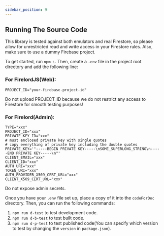 ```yaml
---
sidebar_position: 9
---
```


## Running The Source Code

This library is tested against both emulators and real Firestore, so please allow for unrestricted read and write access in your Firestore rules. Also, make sure to use a dummy Firebase project.

To get started, run `npm i`. Then, create a `.env` file in the project root directory and add the following line:

### For FirelordJS(Web):

```
PROJECT_ID="your-firebase-project-id"
```

Do not upload PROJECT_ID because we do not restrict any access to Firestore for smooth testing purposes!

### For Firelord(Admin):

```
TYPE="xxx"
PROJECT_ID="xxx"
PRIVATE_KEY_ID="xxx"
# must enclosed private key with single quotes
# copy everything of private key including the double quotes
PRIVATE_KEY='"-----BEGIN PRIVATE KEY-----\nSOME_SUPERLONG_STRING\n-----END PRIVATE KEY-----\n"'
CLIENT_EMAIL="xxx"
CLIENT_ID="xxx"
AUTH_URI="xxx"
TOKEN_URI="xxx"
AUTH_PROVIDER_X509_CERT_URL="xxx"
CLIENT_X509_CERT_URL="xxx"
```

Do not expose admin secrets.

Once you have your `.env` file set up, place a copy of it into the `codeForDoc` directory. Then, you can run the following commands:

1. `npm run d-test` to test development code.
2. `npm run d-b-test` to test built code.
3. `npm run d-p-test` to test published code(You can specify which version to test by changing the `version` in `package.json`).
